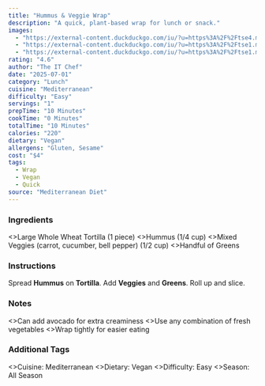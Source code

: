 ```yaml
---
title: "Hummus & Veggie Wrap"
description: "A quick, plant-based wrap for lunch or snack."
images:
  - "https://external-content.duckduckgo.com/iu/?u=https%3A%2F%2Ftse4.mm.bing.net%2Fth%2Fid%2FOIP.yyXqUmKlIXsg-Vtd7f6ORQHaHa%3Fr%3D0%26pid%3DApi&f=1&ipt=5ecc51ab4c12517acb77d1c487b7eee4c328488177f07a7fd897dff612be6c33&ipo=images"
  - "https://external-content.duckduckgo.com/iu/?u=https%3A%2F%2Ftse1.mm.bing.net%2Fth%2Fid%2FOIP.5MdTGRMO-QQCNFrjbHYCzgHaHa%3Fr%3D0%26pid%3DApi&f=1&ipt=79e19d789f6fd0bc89fe9d2cedde1b4637917d96822baf9051ed4cd92a36c341&ipo=images"
  - "https://external-content.duckduckgo.com/iu/?u=https%3A%2F%2Ftse1.mm.bing.net%2Fth%2Fid%2FOIP.T3RHkbdU3IjNY51pTP0SRgHaHa%3Fr%3D0%26pid%3DApi&f=1&ipt=9573596b40101e66d6b4a7cc0d7a997e157460eff6d7d41a89390c2523938c0b&ipo=images"
rating: "4.6"
author: "The IT Chef"
date: "2025-07-01"
category: "Lunch"
cuisine: "Mediterranean"
difficulty: "Easy"
servings: "1"
prepTime: "10 Minutes"
cookTime: "0 Minutes"
totalTime: "10 Minutes"
calories: "220"
dietary: "Vegan"
allergens: "Gluten, Sesame"
cost: "$4"
tags:
  - Wrap
  - Vegan
  - Quick
source: "Mediterranean Diet"
---
```



### Ingredients

<RecipeIngredients>
  <>Large Whole Wheat Tortilla (1 piece)</>
  <>Hummus (1/4 cup)</>
  <>Mixed Veggies (carrot, cucumber, bell pepper) (1/2 cup)</>
  <>Handful of Greens</>
</RecipeIngredients>

### Instructions

<RecipeInstructions>
  <RecipeInstructions.Section title="Assemble Wrap">
    <RecipeInstructions.Step>
      Spread <strong>Hummus</strong> on <strong>Tortilla</strong>.
    </RecipeInstructions.Step>
    <RecipeInstructions.Step>
      Add <strong>Veggies</strong> and <strong>Greens</strong>. Roll up and slice.
    </RecipeInstructions.Step>
  </RecipeInstructions.Section>
</RecipeInstructions>

### Notes

<RecipeNotes>
  <>Can add avocado for extra creaminess</>
  <>Use any combination of fresh vegetables</>
  <>Wrap tightly for easier eating</>
</RecipeNotes>

### Additional Tags

<RecipeTags>
  <>Cuisine: Mediterranean</>
  <>Dietary: Vegan</>
  <>Difficulty: Easy</>
  <>Season: All Season</>
</RecipeTags>
